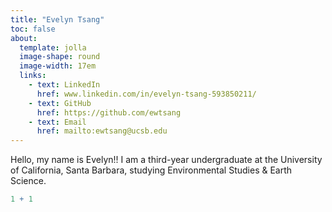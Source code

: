 ```yaml
---
title: "Evelyn Tsang"
toc: false
about: 
  template: jolla
  image-shape: round
  image-width: 17em
  links: 
    - text: LinkedIn
      href: www.linkedin.com/in/evelyn-tsang-593850211/
    - text: GitHub
      href: https://github.com/ewtsang
    - text: Email
      href: mailto:ewtsang@ucsb.edu
---
```


Hello, my name is Evelyn!! I am a third-year undergraduate at the University of California, Santa Barbara, studying Environmental Studies & Earth Science.

```r
1 + 1
```
